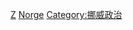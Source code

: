 {{Catnav|頁面分類|各種主題的頁面分類|按國家分類|各國人物|挪威人}}
{{Catnav|頁面分類|各種主題的頁面分類|按國家分類|各國人物|各國政治人物}}
{{Catnav|頁面分類|人类社会|人物|各國人物|挪威人}}
{{Catnav|頁面分類|人物|各國人物|挪威人}}
{{Commons category|Politicians of Norway}}

[[Category:各职业挪威人|Z]]
[[Category:欧洲各国政治人物|Norge]]
[[Category:挪威政治|Category:挪威政治]]